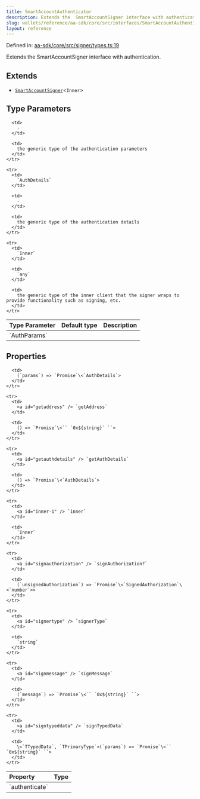 ```yaml
---
title: SmartAccountAuthenticator
description: Extends the  SmartAccountSigner interface with authentication.
slug: wallets/reference/aa-sdk/core/src/interfaces/SmartAccountAuthenticator
layout: reference
---
```


Defined in: [aa-sdk/core/src/signer/types.ts:19](https://github.com/alchemyplatform/aa-sdk/blob/4987bdd63823427c48ec21401b71fa3cfc2d0675/aa-sdk/core/src/signer/types.ts#L19)

Extends the SmartAccountSigner interface with authentication.

## Extends

- [`SmartAccountSigner`](SmartAccountSigner.mdx)\<`Inner`>

## Type Parameters

<table>
  <thead>
    <tr>
      <th align="left">Type Parameter</th>
      <th align="left">Default type</th>
      <th align="left">Description</th>
    </tr>
  </thead>

  <tbody>
    <tr>
      <td>
        `AuthParams`
      </td>

      <td>
        ‐
      </td>

      <td>
        the generic type of the authentication parameters
      </td>
    </tr>

    <tr>
      <td>
        `AuthDetails`
      </td>

      <td>
        ‐
      </td>

      <td>
        the generic type of the authentication details
      </td>
    </tr>

    <tr>
      <td>
        `Inner`
      </td>

      <td>
        `any`
      </td>

      <td>
        the generic type of the inner client that the signer wraps to provide functionality such as signing, etc.
      </td>
    </tr>

  </tbody>
</table>

## Properties

<table>
  <thead>
    <tr>
      <th align="left">Property</th>
      <th align="left">Type</th>
    </tr>
  </thead>

  <tbody>
    <tr>
      <td>
        <a id="authenticate" /> `authenticate`
      </td>

      <td>
        (`params`) => `Promise`\<`AuthDetails`>
      </td>
    </tr>

    <tr>
      <td>
        <a id="getaddress" /> `getAddress`
      </td>

      <td>
        () => `Promise`\<`` `0x${string}` ``>
      </td>
    </tr>

    <tr>
      <td>
        <a id="getauthdetails" /> `getAuthDetails`
      </td>

      <td>
        () => `Promise`\<`AuthDetails`>
      </td>
    </tr>

    <tr>
      <td>
        <a id="inner-1" /> `inner`
      </td>

      <td>
        `Inner`
      </td>
    </tr>

    <tr>
      <td>
        <a id="signauthorization" /> `signAuthorization?`
      </td>

      <td>
        (`unsignedAuthorization`) => `Promise`\<`SignedAuthorization`\<`number`>>
      </td>
    </tr>

    <tr>
      <td>
        <a id="signertype" /> `signerType`
      </td>

      <td>
        `string`
      </td>
    </tr>

    <tr>
      <td>
        <a id="signmessage" /> `signMessage`
      </td>

      <td>
        (`message`) => `Promise`\<`` `0x${string}` ``>
      </td>
    </tr>

    <tr>
      <td>
        <a id="signtypeddata" /> `signTypedData`
      </td>

      <td>
        \<`TTypedData`, `TPrimaryType`>(`params`) => `Promise`\<`` `0x${string}` ``>
      </td>
    </tr>

  </tbody>
</table>
